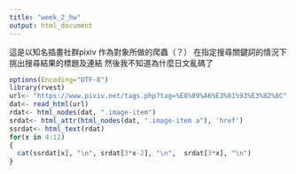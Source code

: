 ```yaml
---
title: "week_2_hw"
output: html_document
---
```

這是以知名插畫社群pixiv
作為對象所做的爬蟲（？）
在指定搜尋關鍵詞的情況下
挑出搜尋結果的標題及連結
然後我不知道為什麼日文亂碼了

```r
options(Encoding="UTF-8")
library(rvest)
url<- "https://www.pixiv.net/tags.php?tag=%E8%89%A6%E3%81%93%E3%82%8C"
dat<- read_html(url)
rdat<- html_nodes(dat, ".image-item")
srdat<- html_attr(html_nodes(dat, ".image-item a"), 'href')
ssrdat<- html_text(rdat)
for(x in 4:12)
{
  cat(ssrdat[x], "\n", srdat[3*x-2], "\n",  srdat[3*x], "\n")
}
```

